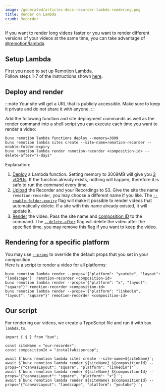 ```yaml
---
image: /generated/articles-docs-recorder-lambda-rendering.png
title: Render on Lambda
crumb: Recorder
---
```


If you want to render long videos faster or you want to render different versions of your videos at the same time, you can take advantage of [@remotion/lambda](/docs/lambda).

## Setup Lambda

First you need to set up [Remotion Lambda](/docs/lambda).  
Follow steps 1-7 of the instructions shown [here](/docs/lambda/setup).

## Deploy and render

:::note
Your site will get a URL that is publicly accessible. Make sure to keep it private and do not share it with anyone.
:::

Add the following function and site deployment commands as well as the render command into a shell script you can execute each time you want to render a video:

```shell
bunx remotion lambda functions deploy --memory=3009
bunx remotion lambda sites create --site-name=remotion-recorder --enable-folder-expiry
bunx remotion lambda render remotion-recorder <composition-id> --delete-after="7-days"
```

Explanation:

1. [Deploy](/docs/lambda/cli/functions#deploy) a Lambda function. Setting memory to 3009MB will give you [3 vCPUs](/docs/lambda/runtime#core-count--vcpus). If the function already exists, nothing will happen, therefore it is safe to run the command every time.
2. [Upload](/docs/lambda/cli/sites#create) the Recorder and your Recordings to S3. Give the site the name `remotion-recorder`, you may choose a different name if you like. The [`--enable-folder-expiry`](/docs/lambda/cli/sites#--enable-folder-expiry) flag will make it possible to render videos that automatically delete. If a site with this name already existed, it will update it.
3. [Render](/docs/lambda/cli/render) the video. Pass the site name and [composition ID](/docs/terminology/composition#composition-id) to the command. The [`--delete-after`](/docs/lambda/cli/render#--delete-after) flag will delete the video after the specified time, you may remove this flag if you want to keep the video.

## Rendering for a specific platform

You may use [`--props`](/docs/lambda/cli/render#--props) to override the default props that you set in your composition.  
Here is a script to render a video for all platforms:

```shell
bunx remotion lambda render --props='{"platform": "youtube", "layout": "landscape"}' remotion-recorder <composition-id>
bunx remotion lambda render --props='{"platform": "x", "layout": "square"}' remotion-recorder <composition-id>
bunx remotion lambda render --props='{"platform": "linkedin", "layout": "square"}' remotion-recorder <composition-id>
```

## Our script

For rendering our videos, we create a TypeScript file and run it with `bun lambda.ts`.

```tsx title="lambda.ts"
import { $ } from "bun";

const siteName = "our-recorder";
const compositionId = "installwhispercpp";

await $`bunx remotion lambda sites create --site-name=${siteName}`;
await $`bunx remotion lambda render ${siteName} ${compositionId} --props='{"canvasLayout": "square", "platform": "linkedin"}'`;
await $`bunx remotion lambda render ${siteName} ${compositionId} --props='{"canvasLayout": "square", "platform": "x"}'`;
await $`bunx remotion lambda render ${siteName} ${compositionId} --props='{"canvasLayout": "landscape", "platform": "youtube"}'`;
```
